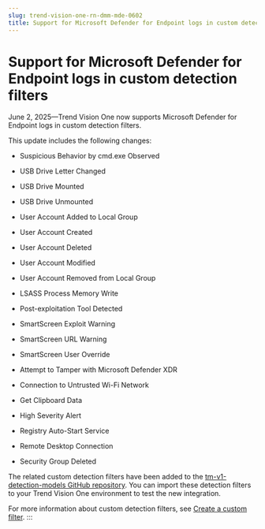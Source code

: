 ```yaml
---
slug: trend-vision-one-rn-dmm-mde-0602
title: Support for Microsoft Defender for Endpoint logs in custom detection filters
---
```

# Support for Microsoft Defender for Endpoint logs in custom detection filters

June 2, 2025—Trend Vision One now supports Microsoft Defender for Endpoint logs in custom detection filters.

This update includes the following changes:

- Suspicious Behavior by cmd.exe Observed

- USB Drive Letter Changed

- USB Drive Mounted

- USB Drive Unmounted

- User Account Added to Local Group

- User Account Created

- User Account Deleted

- User Account Modified

- User Account Removed from Local Group

- LSASS Process Memory Write

- Post-exploitation Tool Detected

- SmartScreen Exploit Warning

- SmartScreen URL Warning

- SmartScreen User Override

- Attempt to Tamper with Microsoft Defender XDR

- Connection to Untrusted Wi-Fi Network

- Get Clipboard Data

- High Severity Alert

- Registry Auto-Start Service

- Remote Desktop Connection

- Security Group Deleted

The related custom detection filters have been added to the [tm-v1-detection-models GitHub repository](https://github.com/trendmicro/tm-v1-detection-models/tree/main/tm-v1-sigma-rules/third_party_logs/Microsoft/Microsoft%20Defender%20for%20Endpoint). You can import these detection filters to your Trend Vision One environment to test the new integration.

For more information about custom detection filters, see [Create a custom filter](creating-custom-filter.mdx).
:::
